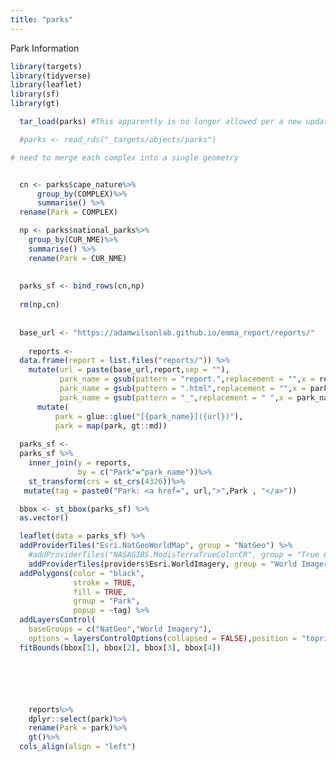 ```yaml
---
title: "parks"
---
```


Park Information

```r
library(targets)
library(tidyverse)
library(leaflet)
library(sf)
library(gt)

  tar_load(parks) #This apparently is no longer allowed per a new update of targets

  #parks <- read_rds("_targets/objects/parks")

# need to merge each complex into a single geometry


  cn <- parks$cape_nature%>%
      group_by(COMPLEX)%>%
      summarise() %>%
  rename(Park = COMPLEX)

  np <- parks$national_parks%>%
    group_by(CUR_NME)%>%
    summarise() %>%
    rename(Park = CUR_NME)
  
  
  parks_sf <- bind_rows(cn,np)
  
  rm(np,cn)
  
  
  base_url <- "https://adamwilsonlab.github.io/emma_report/reports/"
  
    reports <- 
  data.frame(report = list.files("reports/")) %>%
    mutate(url = paste(base_url,report,sep = ""),
           park_name = gsub(pattern = "report.",replacement = "",x = report),
           park_name = gsub(pattern = ".html",replacement = "",x = park_name),
           park_name = gsub(pattern = "_",replacement = " ",x = park_name)) %>%
      mutate(
          park = glue::glue("[{park_name}]({url})"),
          park = map(park, gt::md))
  
  parks_sf <-
  parks_sf %>%
    inner_join(y = reports,
               by = c("Park"="park_name"))%>% 
    st_transform(crs = st_crs(4326))%>% 
   mutate(tag = paste0("Park: <a href=", url,">",Park , "</a>"))

  bbox <- st_bbox(parks_sf) %>%
  as.vector()
```

```r


  leaflet(data = parks_sf) %>%
  addProviderTiles("Esri.NatGeoWorldMap", group = "NatGeo") %>%
    #addProviderTiles("NASAGIBS.ModisTerraTrueColorCR", group = "True Colors") %>%
    addProviderTiles(providers$Esri.WorldImagery, group = "World Imagery") %>%
  addPolygons(color = "black",
              stroke = TRUE,
              fill = TRUE,
              group = "Park",
              popup = ~tag) %>%
  addLayersControl(
    baseGroups = c("NatGeo","World Imagery"),
    options = layersControlOptions(collapsed = FALSE),position = "topright") %>%
  fitBounds(bbox[1], bbox[2], bbox[3], bbox[4])






    reports%>%
    dplyr::select(park)%>%
    rename(Park = park)%>%
    gt()%>%
  cols_align(align = "left")
```
